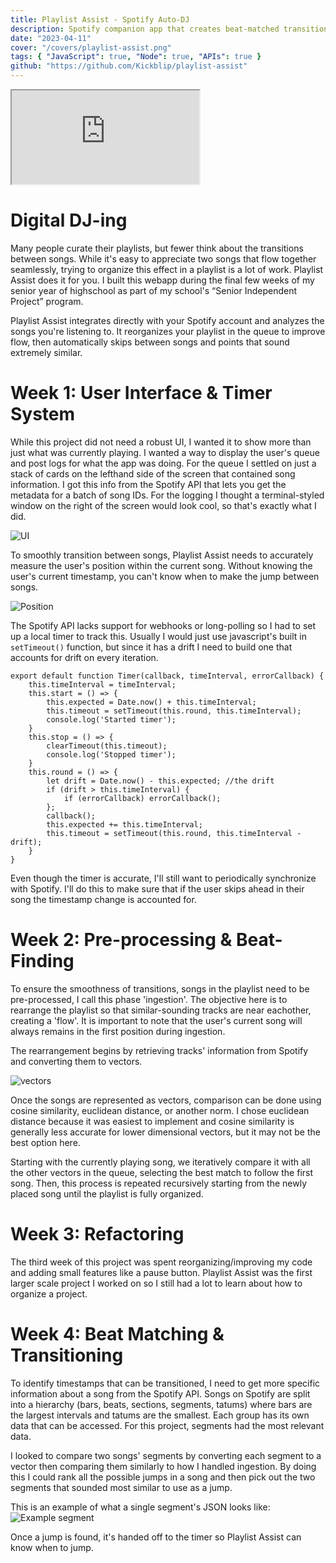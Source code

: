 ```yaml
---
title: Playlist Assist - Spotify Auto-DJ
description: Spotify companion app that creates beat-matched transitions within your Spotify playlist.  Remotely controls your Spotify account from a website.
date: "2023-04-11"
cover: "/covers/playlist-assist.png"
tags: { "JavaScript": true, "Node": true, "APIs": true }
github: "https://github.com/Kickblip/playlist-assist"
---
```


<iframe
    src="https://www.youtube.com/embed/At7JKpYVbnc"
    allow="accelerometer; autoplay; clipboard-write; encrypted-media; gyroscope; picture-in-picture"
    className="my-6 w-full h-[225px] md:w-[640px] md:h-[360px]"
></iframe>

# Digital DJ-ing

Many people curate their playlists, but fewer think about the transitions between songs.
While it's easy to appreciate two songs that flow together seamlessly, trying to organize this effect in a playlist is a lot of work.
Playlist Assist does it for you.
I built this webapp during the final few weeks of my senior year of highschool as part of my school's “Senior Independent Project” program.

Playlist Assist integrates directly with your Spotify account and analyzes the songs you're listening to.
It reorganizes your playlist in the queue to improve flow, then automatically skips between songs and points that sound extremely similar.

# Week 1: User Interface & Timer System

While this project did not need a robust UI, I wanted it to show more than just what was currently playing.
I wanted a way to display the user's queue and post logs for what the app was doing.
For the queue I settled on just a stack of cards on the lefthand side of the screen that contained song information.
I got this info from the Spotify API that lets you get the metadata for a batch of song IDs.
For the logging I thought a terminal-styled window on the right of the screen would look cool, so that's exactly what I did.

![UI](/images/playlist-assist/playlist_assist.png)

To smoothly transition between songs, Playlist Assist needs to accurately measure the user's position within the current song. 
Without knowing the user's current timestamp, you can't know when to make the jump between songs.

![Position](/images/playlist-assist/playing_music.png)

The Spotify API lacks support for webhooks or long-polling so I had to set up a local timer to track this.
Usually I would just use javascript's built in `setTimeout()` function, but since it has a drift I need to build one that accounts for drift on every iteration.

```
export default function Timer(callback, timeInterval, errorCallback) {
    this.timeInterval = timeInterval;
    this.start = () => {
        this.expected = Date.now() + this.timeInterval;
        this.timeout = setTimeout(this.round, this.timeInterval);
        console.log('Started timer');
    }
    this.stop = () => {
        clearTimeout(this.timeout);
        console.log('Stopped timer');
    }
    this.round = () => {
        let drift = Date.now() - this.expected; //the drift
        if (drift > this.timeInterval) {
            if (errorCallback) errorCallback();
        };
        callback();
        this.expected += this.timeInterval;
        this.timeout = setTimeout(this.round, this.timeInterval - drift);
    }
}
```

Even though the timer is accurate, I'll still want to periodically synchronize with Spotify.
I'll do this to make sure that if the user skips ahead in their song the timestamp change is accounted for.

# Week 2: Pre-processing & Beat-Finding

To ensure the smoothness of transitions, songs in the playlist need to be pre-processed, I call this phase 'ingestion'. 
The objective here is to rearrange the playlist so that similar-sounding tracks are near eachother, creating a 'flow'. 
It is important to note that the user's current song will always remains in the first position during ingestion.

The rearrangement begins by retrieving tracks' information from Spotify and converting them to vectors.

![vectors](/images/playlist-assist/shufflingvector.png)

Once the songs are represented as vectors, comparison can be done using cosine similarity, euclidean distance, or another norm.
I chose euclidean distance because it was easiest to implement and cosine similarity is generally less accurate for lower dimensional vectors, but it may not be the best option here.

Starting with the currently playing song, we iteratively compare it with all the other vectors in the queue, selecting the best match to follow the first song. 
Then, this process is repeated recursively starting from the newly placed song until the playlist is fully organized.

# Week 3: Refactoring

The third week of this project was spent reorganizing/improving my code and adding small features like a pause button. 
Playlist Assist was the first larger scale project I worked on so I still had a lot to learn about how to organize a project.

# Week 4: Beat Matching & Transitioning

To identify timestamps that can be transitioned, I need to get more specific information about a song from the Spotify API.
Songs on Spotify are split into a hierarchy (bars, beats, sections, segments, tatums) where bars are the largest intervals and tatums are the smallest.
Each group has its own data that can be accessed.
For this project, segments had the most relevant data.

I looked to compare two songs' segments by converting each segment to a vector then comparing them similarly to how I handled ingestion.
By doing this I could rank all the possible jumps in a song and then pick out the two segments that sounded most similar to use as a jump.

This is an example of what a single segment's JSON looks like:
![Example segment](/images/playlist-assist/segmentsnip.png)

Once a jump is found, it's handed off to the timer so Playlist Assist can know when to jump.